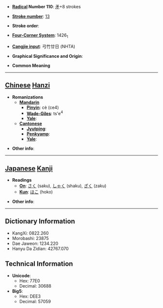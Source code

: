 * '''[[Wiktionary:Chinese radical index| Radical]] Number 110''': [[Wiktionary:Chinese radical index 矛|矛]]+8 strokes

* '''[[Wiktionary:Chinese total strokes index|Stroke number]]''': [[Wiktionary:Chinese total strokes index 13|13]]

* '''Stroke order''': 

* '''[[Wiktionary:Chinese four corner index|Four-Corner System]]''': 1426<sub>1</sub>

* '''[[Wiktionary:Chinese Cangjie index|Cangjie input]]''': 弓竹廿日 (NHTA)

* '''Graphical Significance and Origin''': 

* '''Common Meaning'''

----

== [[Chinese]] [[Hanzi]] ==

* '''Romanizations'''
** '''[[Mandarin]]'''
*** '''[[Pinyin]]''': cè (ce4)
*** '''[[Wade-Giles]]''': ts'e<sup>4</sup>
*** '''[[Yale]]''': 
** '''[[Cantonese]]'''
*** '''[[Jyutping]]''':
*** '''[[Penkyamp]]''': 
*** '''[[Yale]]''': 

* '''Other info''': 

----

== [[Japanese]] [[Kanji]] ==

* '''Readings'''
** '''[[On]]''': [[さく]] (saku), [[しゃく]] (shaku), [[ざく]] (zaku)
** '''[[Kun]]''': [[ほこ]] (hoko)

* '''Other info''':  

----

== Dictionary Information ==

* KangXi: 0822.260
* Morobashi: 23875
* Dae Jaweon: 1234.220
* Hanyu Da Zidian: 42767.070

== Technical Information ==

* '''Unicode''':
** Hex: 77E0
** Decimal: 30688
* '''Big5''':
** Hex: DEE3
** Decimal: 57059
